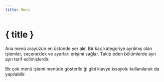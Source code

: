 ```yaml
---
title: Menü
---
```


<script lang="ts">
</script>

# { title }

Ana menü arayüzün en üstünde yer alır. Bir kaç kategoriye ayrılmış olan işlemler, seçeneklek ve ayarları erişimi sağlar. Takip eden bölümlerde ayrı ayrı tarif edilmişlerdir.

<DocsNote>

Bir çok menü işlemi menüde gösterildiği gibi klavye kısayolu kullanılarak da yapılabilir.

</DocsNote>
